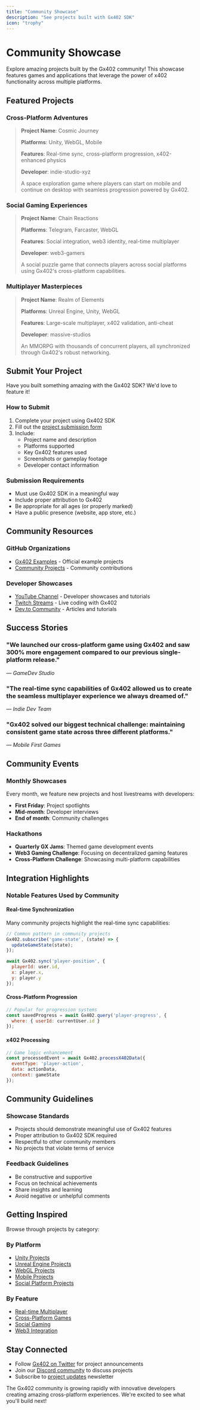 ```yaml
---
title: "Community Showcase"
description: "See projects built with Gx402 SDK"
icon: "trophy"
---
```


# Community Showcase

Explore amazing projects built by the Gx402 community! This showcase features games and applications that leverage the power of x402 functionality across multiple platforms.

## Featured Projects

### Cross-Platform Adventures
> **Project Name**: Cosmic Journey
> 
> **Platforms**: Unity, WebGL, Mobile
> 
> **Features**: Real-time sync, cross-platform progression, x402-enhanced physics
> 
> **Developer**: indie-studio-xyz
> 
> A space exploration game where players can start on mobile and continue on desktop with seamless progression powered by Gx402.

### Social Gaming Experiences
> **Project Name**: Chain Reactions
> 
> **Platforms**: Telegram, Farcaster, WebGL
> 
> **Features**: Social integration, web3 identity, real-time multiplayer
> 
> **Developer**: web3-gamers
> 
> A social puzzle game that connects players across social platforms using Gx402's cross-platform capabilities.

### Multiplayer Masterpieces
> **Project Name**: Realm of Elements
> 
> **Platforms**: Unreal Engine, Unity, WebGL
> 
> **Features**: Large-scale multiplayer, x402 validation, anti-cheat
> 
> **Developer**: massive-studios
> 
> An MMORPG with thousands of concurrent players, all synchronized through Gx402's robust networking.

## Submit Your Project

Have you built something amazing with the Gx402 SDK? We'd love to feature it!

### How to Submit
1. Complete your project using Gx402 SDK
2. Fill out the [project submission form](https://Gx402.com/submit-project)
3. Include:
   - Project name and description
   - Platforms supported
   - Key Gx402 features used
   - Screenshots or gameplay footage
   - Developer contact information

### Submission Requirements
- Must use Gx402 SDK in a meaningful way
- Include proper attribution to Gx402
- Be appropriate for all ages (or properly marked)
- Have a public presence (website, app store, etc.)

## Community Resources

### GitHub Organizations
- [Gx402 Examples](https://github.com/Gx402/examples) - Official example projects
- [Community Projects](https://github.com/topics/Gx402) - Community contributions

### Developer Showcases
- [YouTube Channel](https://youtube.com/Gx402-devs) - Developer showcases and tutorials
- [Twitch Streams](https://twitch.tv/Gx402-showcase) - Live coding with Gx402
- [Dev.to Community](https://dev.to/Gx402) - Articles and tutorials

## Success Stories

### "We launched our cross-platform game using Gx402 and saw 300% more engagement compared to our previous single-platform release." 
*— GameDev Studio*

### "The real-time sync capabilities of Gx402 allowed us to create the seamless multiplayer experience we always dreamed of."
*— Indie Dev Team*

### "Gx402 solved our biggest technical challenge: maintaining consistent game state across three different platforms."
*— Mobile First Games*

## Community Events

### Monthly Showcases
Every month, we feature new projects and host livestreams with developers:

- **First Friday**: Project spotlights
- **Mid-month**: Developer interviews
- **End of month**: Community challenges

### Hackathons
- **Quarterly GX Jams**: Themed game development events
- **Web3 Gaming Challenge**: Focusing on decentralized gaming features
- **Cross-Platform Challenge**: Showcasing multi-platform capabilities

## Integration Highlights

### Notable Features Used by Community

#### Real-time Synchronization
Many community projects highlight the real-time sync capabilities:

```javascript
// Common pattern in community projects
Gx402.subscribe('game-state', (state) => {
  updateGameState(state);
});

await Gx402.sync('player-position', {
  playerId: user.id,
  x: player.x,
  y: player.y
});
```

#### Cross-Platform Progression
```javascript
// Popular for progression systems
const savedProgress = await Gx402.query('player-progress', {
  where: { userId: currentUser.id }
});
```

#### x402 Processing
```javascript
// Game logic enhancement
const processedEvent = await Gx402.processX402Data({
  eventType: 'player-action',
  data: actionData,
  context: gameState
});
```

## Community Guidelines

### Showcase Standards
- Projects should demonstrate meaningful use of Gx402 features
- Proper attribution to Gx402 SDK required
- Respectful to other community members
- No projects that violate terms of service

### Feedback Guidelines
- Be constructive and supportive
- Focus on technical achievements
- Share insights and learning
- Avoid negative or unhelpful comments

## Getting Inspired

Browse through projects by category:

### By Platform
- [Unity Projects](#unity-projects)
- [Unreal Engine Projects](#unreal-projects)
- [WebGL Projects](#webgl-projects)
- [Mobile Projects](#mobile-projects)
- [Social Platform Projects](#social-projects)

### By Feature
- [Real-time Multiplayer](#multiplayer-projects)
- [Cross-Platform Games](#cross-platform-projects)
- [Social Gaming](#social-games)
- [Web3 Integration](#web3-projects)

## Stay Connected

- Follow [Gx402 on Twitter](https://twitter.com/Gx402) for project announcements
- Join our [Discord community](https://discord.gg/Gx402) to discuss projects
- Subscribe to [project updates](https://Gx402.com/updates) newsletter

The Gx402 community is growing rapidly with innovative developers creating amazing cross-platform experiences. We're excited to see what you'll build next!